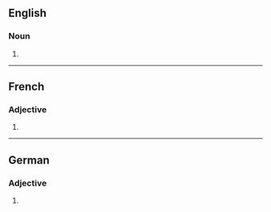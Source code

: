 ==English==

===Noun===
{{head|en|noun plural form}}

# {{plural of|palliative|lang=en}}

----

==French==

===Adjective===
{{head|fr|adjective form}}

# {{feminine plural of|palliatif|lang=fr}}

----
==German==

===Adjective===
{{head|de|adjective form}}

# {{inflected form of|palliativ|lang=de}}
{{rfc-auto}}